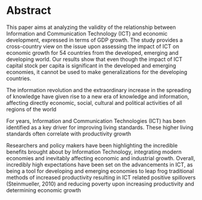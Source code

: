 # Abstract 

This paper aims at analyzing the validity of the relationship between Information and Communication Technology (ICT) and economic development, expressed in terms of GDP growth. The study provides a cross-country view on the issue upon assessing the impact of ICT on economic growth for 54 countries from the developed, emerging and developing world. Our results show that even though the impact of ICT capital stock per capita is significant in the developed and emerging economies, it cannot be used to make generalizations for the developing countries.

The information revolution and the extraordinary increase in the spreading of knowledge have given rise to a new era of knowledge and information, affecting directly economic, social, cultural and political activities of all regions of the world

For years, Information and Communication Technologies (ICT) has been identified as a key driver for improving living standards. These higher living standards often correlate with productivity growth

Researchers and policy makers have been highlighting the incredible benefits brought about by Information Technology, integrating modern economies and inevitably affecting economic and industrial growth. Overall, incredibly high expectations have been set on the advancements in ICT, as being a tool for developing and emerging economies to leap frog traditional methods of increased productivity resulting in ICT related positive spillovers (Steinmueller, 2010) and reducing poverty upon increasing productivity and determining economic growth